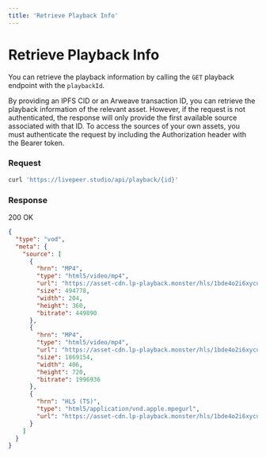```yaml
---
title: 'Retrieve Playback Info'
---
```



# Retrieve Playback Info

You can retrieve the playback information by calling the `GET` playback endpoint with the `playbackId`.

<Callout type="warning">
  By providing an IPFS CID or an Arweave transaction ID, you can retrieve the
  playback information of the relevant asset. However, if the request is not
  authenticated, the response will only provide the first available source
  associated with that ID. To access the sources of your own assets, you must
  authenticate the request by including the Authorization header with the Bearer
  token.
</Callout>

### Request

```bash
curl 'https://livepeer.studio/api/playback/{id}'
```

### Response

200 OK

```json
{
  "type": "vod",
  "meta": {
    "source": [
      {
        "hrn": "MP4",
        "type": "html5/video/mp4",
        "url": "https://asset-cdn.lp-playback.monster/hls/1bde4o2i6xycudoy/static360p0.mp4",
        "size": 494778,
        "width": 204,
        "height": 360,
        "bitrate": 449890
      },
      {
        "hrn": "MP4",
        "type": "html5/video/mp4",
        "url": "https://asset-cdn.lp-playback.monster/hls/1bde4o2i6xycudoy/static720p0.mp4",
        "size": 1869154,
        "width": 406,
        "height": 720,
        "bitrate": 1996936
      },
      {
        "hrn": "HLS (TS)",
        "type": "html5/application/vnd.apple.mpegurl",
        "url": "https://asset-cdn.lp-playback.monster/hls/1bde4o2i6xycudoy/index.m3u8"
      }
    ]
  }
}
```
